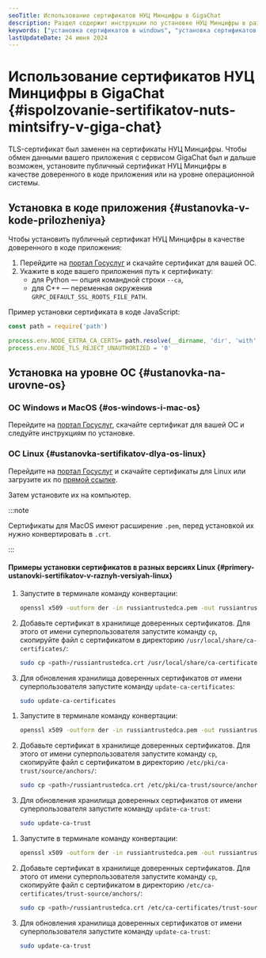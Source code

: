 ```yaml
---
seoTitle: Использование сертификатов НУЦ Минцифры в GigaChat
description: Раздел содержит инструкции по установке НУЦ Минцифры в разных операционных системах. Установка нужна, чтобы сохранить возможность работы с сервисом GigaChat.
keywords: ["установка сертификатов в windows", "установка сертификатов в mac os", "установка сертификатов в linux", "нейросетевая моедель"]
lastUpdateDate: 24 июня 2024
---
```


# Использование сертификатов НУЦ Минцифры в GigaChat  {#ispolzovanie-sertifikatov-nuts-mintsifry-v-giga-chat}

TLS-сертификат был заменен на сертификаты НУЦ Минцифры. Чтобы обмен данными вашего приложения с сервисом GigaChat был и дальше возможен, установите публичный сертификат НУЦ Минцифры в качестве доверенного в коде приложения или на уровне операционной системы.

## Установка в коде приложения {#ustanovka-v-kode-prilozheniya}

Чтобы установить публичный сертификат НУЦ Минцифры в качестве доверенного в коде приложения:

1. Перейдите на [портал Госуслуг](https://www.gosuslugi.ru/crt) и скачайте сертификат для вашей ОС.
2. Укажите в коде вашего приложения путь к сертификату:
   * для Python — опция командной строки `--ca`,
   * для C++ — переменная окружения `GRPC_DEFAULT_SSL_ROOTS_FILE_PATH`.

Пример установки сертификата в коде JavaScript:

```js
const path = require('path')

process.env.NODE_EXTRA_CA_CERTS= path.resolve(__dirname, 'dir', 'with', 'certs')
process.env.NODE_TLS_REJECT_UNAUTHORIZED = '0'
```

## Установка на уровне ОС {#ustanovka-na-urovne-os}

### ОС Windows и MacOS {#os-windows-i-mac-os}

Перейдите на [портал Госуслуг](https://www.gosuslugi.ru/crt), скачайте сертификат для вашей ОС и следуйте инструкциям по установке.

### ОС Linux {#ustanovka-sertifikatov-dlya-os-linux}

Перейдите на [портал Госуслуг](https://www.gosuslugi.ru/crt) и скачайте сертификаты для Linux или загрузите их по [прямой ссылке](https://gu-st.ru/content/Other/doc/russiantrustedca.pem).

Затем установите их на компьютер.

:::note

Сертификаты для MacOS имеют расширение `.pem`, перед установкой их нужно конвертировать в `.crt`.

:::

#### Примеры установки сертификатов в разных версиях Linux {#primery-ustanovki-sertifikatov-v-raznyh-versiyah-linux}

<Tabs queryString="OS">
<TabItem value="debian-ubuntu" label="Debian и Ubuntu" default>

1. Запустите в терминале команду конвертации:

   ```sh
   openssl x509 -outform der -in russiantrustedca.pem -out russiantrustedca.crt
   ```

2. Добавьте сертификат в хранилище доверенных сертификатов. Для этого от имени суперпользователя запустите команду `cp`, скопируйте файл с сертификатом в директорию `/usr/local/share/ca-certificates/`:

   ```sh
   sudo cp <path>/russiantrustedca.crt /usr/local/share/ca-certificates/
   ```

3. Для обновления хранилища доверенных сертификатов от имени суперпользователя запустите команду `update-ca-certificates`:

   ```sh
   sudo update-ca-certificates
   ```

</TabItem>
<TabItem value="redhat-enterprise-linux-7" label="RedHat Enterprise Linux 7" >

1. Запустите в терминале команду конвертации:

   ```sh
   openssl x509 -outform der -in russiantrustedca.pem -out russiantrustedca.crt
   ```

2. Добавьте сертификат в хранилище доверенных сертификатов. Для этого от имени суперпользователя запустите команду `cp`, скопируйте файл с сертификатом в директорию `/etc/pki/ca-trust/source/anchors/`:

   ```sh
   sudo cp <path>/russiantrustedca.crt /etc/pki/ca-trust/source/anchors/
   ```

3. Для обновления хранилища доверенных сертификатов от имени суперпользователя запустите команду `update-ca-trust`:

   ```sh
   sudo update-ca-trust
   ```

</TabItem>
<TabItem value="arch-linux" label="Arch Linux" default>

1. Запустите в терминале команду конвертации:

   ```sh
   openssl x509 -outform der -in russiantrustedca.pem -out russiantrustedca.crt
   ```

2. Добавьте сертификат в хранилище доверенных сертификатов. Для этого от имени суперпользователя запустите команду `cp`, скопируйте файл с сертификатом в директорию `/etc/ca-certificates/trust-source/anchors/`:

   ```sh
   sudo cp <path>/russiantrustedca.crt /etc/ca-certificates/trust-source/anchors/
   ```

3. Для обновления хранилища доверенных сертификатов от имени суперпользователя запустите команду `update-ca-trust`:

   ```sh
   sudo update-ca-trust
   ```

</TabItem>
</Tabs>

